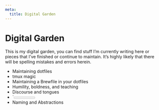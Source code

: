 ```yaml
---
meta:
  title: Digital Garden
---
```



# Digital Garden

This is my digital garden, you can find stuff I’m currently writing here or
pieces that I’ve finished or continue to maintain. It’s highly likely that there
will be spelling mistakes and errors herein.

* <Link to="maintaining-dotfiles">Maintaining dotfiles</Link>
* <Link to="tmux-magic">tmux magic</Link>
* <Link to="maintaining-a-brewfile-in-your-dotfiles">Maintaining a Brewfile in your dotfiles</Link>
* <Link to="humility-boldness-and-teaching">Humility, boldness, and teaching</Link>
* <Link to="discourse-and-tongues">Discourse and tongues</Link>
* <Link to="meter-and-progress-in-safari">`<meter>` and `<progress>` in Safari</Link>
* <Link to="naming-and-abstractions">Naming and Abstractions</Link>
